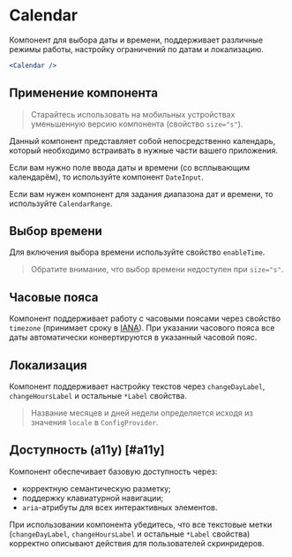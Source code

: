 <Overview>

# Calendar

Компонент для выбора даты и времени, поддерживает различные режимы работы, настройку ограничений по датам и локализацию.

</Overview>

```jsx
<Calendar />
```

## Применение компонента

> Старайтесь использовать на мобильных устройствах уменьшенную версию компонента (свойство `size="s"`).

Данный компонент представляет собой непосредственно календарь, который необходимо встраивать в нужные части вашего приложения.

Если вам нужно поле ввода даты и времени (со всплывающим календарём), то используйте компонент `DateInput`.

Если вам нужен компонент для задания диапазона дат и времени, то используйте `CalendarRange`.

## Выбор времени

Для включения выбора времени используйте свойство `enableTime`.

> Обратите внимание, что выбор времени недоступен при `size="s"`.

## Часовые пояса

Компонент поддерживает работу с часовыми поясами через свойство `timezone`
(принимает сроку в [IANA](https://data.iana.org/time-zones/tzdb-2021a/zone1970.tab)).
При указании часового пояса все даты автоматически конвертируются в указанный часовой пояс.

## Локализация

Компонент поддерживает настройку текстов через `changeDayLabel`, `changeHoursLabel` и остальные `*Label` свойства.

> Название месяцев и дней недели определяется исходя из значения `locale` в `ConfigProvider`.

## Доступность (a11y) [#a11y]

Компонент обеспечивает базовую доступность через:

- корректную семантическую разметку;
- поддержку клавиатурной навигации;
- `aria`-атрибуты для всех интерактивных элементов.

При использовании компонента убедитесь, что все текстовые метки
(`changeDayLabel`, `changeHoursLabel` и остальные `*Label` свойства) корректно описывают действия для пользователей скринридеров.

